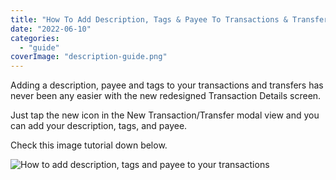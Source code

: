 ```yaml
---
title: "How To Add Description, Tags & Payee To Transactions & Transfers"
date: "2022-06-10"
categories: 
  - "guide"
coverImage: "description-guide.png"
---
```


Adding a description, payee and tags to your transactions and transfers has never been any easier with the new redesigned Transaction Details screen.

Just tap the new icon in the New Transaction/Transfer modal view and you can add your description, tags, and payee.

Check this image tutorial down below.

![How to add description, tags and payee to your transactions](images/Apple-TV-1024x576.png)
